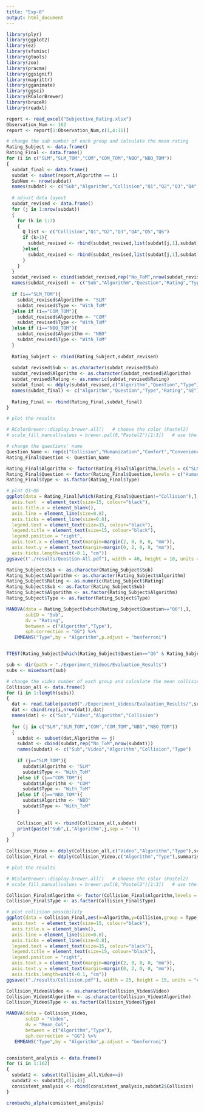 ```yaml
---
title: "Exp-8"
output: html_document
---
```


```r
library(plyr)
library(ggplot2)
library(ez)
library(sfsmisc)
library(gtools)
library(zoo)
library(pracma)
library(ggsignif)
library(magrittr)
library(gganimate)
library(ggsci)
library(RColorBrewer)
library(bruceR)
library(readxl)
```

```r
report <- read_excel("Subjective_Rating.xlsx")
Observation_Num <- 162
report <- report[1:Observation_Num,c(1,4:11)]

# change the sub number of each group and calculate the mean rating
Rating_Subject <- data.frame()
Rating_Final <- data.frame()
for (i in c("SLM","SLM_TOM","COM","COM_TOM","NBO","NBO_TOM")) 
{
  subdat_final <- data.frame()
  subdat <- subset(report,Algorithm == i)
  SubNum <- nrow(subdat)
  names(subdat) <- c("Sub","Algorithm","Collision","Q1","Q2","Q3","Q4","Q5","Q6")
  
  # adjust data layout
  subdat_revised <- data.frame()
  for (j in 1:nrow(subdat)) 
  {
    for (k in 1:7) 
    {
      Q_list <- c("Collision","Q1","Q2","Q3","Q4","Q5","Q6")
      if (k>1){
        subdat_revised <- rbind(subdat_revised,list(subdat[j,1],subdat[j,2],Q_list[k],subdat[j,k+2]/7)) # normalize the rating of Q1~Q6
      }else{
        subdat_revised <- rbind(subdat_revised,list(subdat[j,1],subdat[j,2],Q_list[k],subdat[j,k+2]))
      }
    }
  }
  subdat_revised <- cbind(subdat_revised,rep("No_ToM",nrow(subdat_revised)))
  names(subdat_revised) <- c("Sub","Algorithm","Question","Rating","Type")
  
  if (i=="SLM_TOM"){
    subdat_revised$Algorithm <- "SLM"
    subdat_revised$Type <- "With_ToM"
  }else if (i=="COM_TOM"){
    subdat_revised$Algorithm <- "COM"
    subdat_revised$Type <- "With_ToM"
  }else if (i=="NBO_TOM"){
    subdat_revised$Algorithm <- "NBO"
    subdat_revised$Type <- "With_ToM"
  }
  
  Rating_Subject <- rbind(Rating_Subject,subdat_revised)
  
  subdat_revised$Sub <- as.character(subdat_revised$Sub)
  subdat_revised$Algorithm <- as.character(subdat_revised$Algorithm)
  subdat_revised$Rating <- as.numeric(subdat_revised$Rating)
  subdat_final <- ddply(subdat_revised,c("Algorithm","Question","Type"),summarise,Mean_Rating = mean(Rating),SE = (sd(Rating)/sqrt(SubNum)))
  names(subdat_final) <- c("Algorithm","Question","Type","Rating","SE")
  
  Rating_Final <- rbind(Rating_Final,subdat_final)
}

# plot the results

# RColorBrewer::display.brewer.all()   # choose the color (Pastel2)
# scale_fill_manual(values = brewer.pal(8,"Pastel2")[1:3])   # use the color selected

# change the questions' name
Question_Name <- rep(c("Collision","Humanization","Comfort","Convenience","Reasoning","Flexibility","Intelligence"),times = 6)
Rating_Final$Question <- Question_Name

Rating_Final$Algorithm <- factor(Rating_Final$Algorithm,levels = c("SLM","COM","NBO"))
Rating_Final$Question <- factor(Rating_Final$Question,levels = c("Humanization","Comfort","Convenience","Reasoning","Flexibility","Intelligence","Collision"))
Rating_Final$Type <- as.factor(Rating_Final$Type)

# plot Q1~Q6
ggplot(data = Rating_Final[which(Rating_Final$Question!="Collision"),],aes(x=Algorithm,y=Rating,group = interaction(Question,Type))) + geom_bar(stat = "identity",aes(fill=Type,group = Type),colour="black",width = 0.4,size=1,position=position_dodge(0.6)) + geom_errorbar(aes(ymin=Rating-SE,ymax=Rating+SE),width=0.15,size=1,position=position_dodge(0.6)) + xlab("Algorithm") + ylab("Rating") + facet_wrap(c("Question"),ncol = 6) + coord_cartesian(ylim=c(0,1)) + scale_y_continuous(breaks=seq(0,1,0.2),expand=c(0,0)) + theme_classic()  + scale_fill_manual(values = brewer.pal(9,"Blues")[c(1,4)]) + theme(axis.title.y = element_text(size=20,colour = "black"),
  axis.text  = element_text(size=15, colour="black"),
  axis.title.x = element_blank(),
  axis.line = element_line(size=0.8),
  axis.ticks = element_line(size=0.8),
  legend.text = element_text(size=15, colour="black"),
  legend.title = element_text(size=15, colour="black"),
  legend.position = "right",
  axis.text.x = element_text(margin=margin(2, 0, 0, 0, "mm")),
  axis.text.y = element_text(margin=margin(0, 2, 0, 0, "mm")),
  axis.ticks.length=unit(-0.1, "cm"))
ggsave(("./results/Question-All.pdf"), width = 40, height = 10, units = "cm")
```

```r
Rating_Subject$Sub <- as.character(Rating_Subject$Sub)
Rating_Subject$Algorithm <- as.character(Rating_Subject$Algorithm)
Rating_Subject$Rating <- as.numeric(Rating_Subject$Rating)
Rating_Subject$Sub <- as.factor(Rating_Subject$Sub)
Rating_Subject$Algorithm <- as.factor(Rating_Subject$Algorithm)
Rating_Subject$Type <- as.factor(Rating_Subject$Type)

MANOVA(data = Rating_Subject[which(Rating_Subject$Question=="Q6"),],
       subID = "Sub",
       dv = "Rating",
       between = c("Algorithm","Type"),
       sph.correction = "GG") %>%
   EMMEANS("Type",by = "Algorithm",p.adjust = "bonferroni")


TTEST(Rating_Subject[which(Rating_Subject$Question=="Q6" & Rating_Subject$Algorithm=="NBO"),],"Rating","Type",digits = 3)
```

```r
sub <- dir(path = "./Experiment_Videos/Evaluation_Results")
subs <- mixedsort(sub)

# change the video number of each group and calculate the mean collision possibility
Collision_all <- data.frame()
for (i in 1:length(subs)) 
{
  dat <- read.table(paste0("./Experiment_Videos/Evaluation_Results/",subs[i]), header = TRUE, sep = ",", na.strings = "NA", dec = ".", strip.white = TRUE)
  dat <- cbind(rep(i,nrow(dat)),dat)
  names(dat) <- c("Sub","Video","Algorithm","Collision")
  
  for (j in c("SLM","SLM_TOM","COM","COM_TOM","NBO","NBO_TOM")) 
  {
    subdat <- subset(dat,Algorithm == j)
    subdat <- cbind(subdat,rep("No_ToM",nrow(subdat)))
    names(subdat) <- c("Sub","Video","Algorithm","Collision","Type")
    
    if (j=="SLM_TOM"){
      subdat$Algorithm <- "SLM"
      subdat$Type <- "With_ToM"
    }else if (j=="COM_TOM"){
      subdat$Algorithm <- "COM"
      subdat$Type <- "With_ToM"
    }else if (j=="NBO_TOM"){
      subdat$Algorithm <- "NBO"
      subdat$Type <- "With_ToM"
    }
    
    Collision_all <- rbind(Collision_all,subdat)
    print(paste("Sub",i,"Algorithm",j,sep = "-"))
  }
}

Collision_Video <- ddply(Collision_all,c("Video","Algorithm","Type"),summarise,Mean_Col = mean(Collision))
Collision_Final <- ddply(Collision_Video,c("Algorithm","Type"),summarise,Collision = mean(Mean_Col),SE=(sd(Mean_Col)/sqrt(length(subs))))

# plot the results

# RColorBrewer::display.brewer.all()   # choose the color (Pastel2)
# scale_fill_manual(values = brewer.pal(8,"Pastel2")[1:3])   # use the color selected

Collision_Final$Algorithm <- factor(Collision_Final$Algorithm,levels = c("SLM","COM","NBO"))
Collision_Final$Type <- as.factor(Collision_Final$Type)

# plot collision possibility
ggplot(data = Collision_Final,aes(x=Algorithm,y=Collision,group = Type)) + geom_bar(stat = "identity",aes(fill=Type,group = Type),colour="black",width = 0.4,size=1,position=position_dodge(0.6)) + geom_errorbar(aes(ymin=Collision-SE,ymax=Collision+SE),width=0.15,size=1,position=position_dodge(0.6)) + xlab("Algorithm") + ylab("Collision Possibility") + coord_cartesian(ylim=c(0,1)) + scale_y_continuous(breaks=seq(0,1,0.2),expand=c(0,0)) + theme_classic()  + scale_fill_manual(values = brewer.pal(9,"Blues")[c(1,4)]) + theme(axis.title.y = element_text(size=20,colour = "black"),
  axis.text  = element_text(size=15, colour="black"),
  axis.title.x = element_blank(),
  axis.line = element_line(size=0.8),
  axis.ticks = element_line(size=0.8),
  legend.text = element_text(size=15, colour="black"),
  legend.title = element_text(size=15, colour="black"),
  legend.position = "right",
  axis.text.x = element_text(margin=margin(2, 0, 0, 0, "mm")),
  axis.text.y = element_text(margin=margin(0, 2, 0, 0, "mm")),
  axis.ticks.length=unit(-0.1, "cm"))
ggsave(("./results/Collision.pdf"), width = 25, height = 15, units = "cm")
```

```r
Collision_Video$Video <- as.character(Collision_Video$Video)
Collision_Video$Algorithm <- as.character(Collision_Video$Algorithm)
Collision_Video$Type <- as.factor(Collision_Video$Type)

MANOVA(data = Collision_Video,
       subID = "Video",
       dv = "Mean_Col",
       between = c("Algorithm","Type"),
       sph.correction = "GG") %>%
   EMMEANS("Type",by = "Algorithm",p.adjust = "bonferroni")


consistent_analysis <- data.frame()
for (i in 1:162)
{
  subdat2 <- subset(Collision_all,Video==i)
  subdat2 <- subdat2[,c(1,4)]
  consistent_analysis <- rbind(consistent_analysis,subdat2$Collision)
}

cronbachs_alpha(consistent_analysis)
```